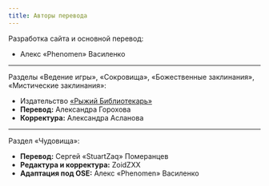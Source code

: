 ```yaml
---
title: Авторы перевода
---
```


Разработка сайта и основной перевод:

- Алекс «Phenomen» Василенко

---

Разделы «Ведение игры», «Сокровища», «Божественные заклинания», «Мистические заклинания»:

- Издательство [«Рыжий Библиотекарь»](https://vk.com/red_librarian)
- **Перевод:** Александра Горохова
- **Корректура:** Александра Асланова

---

Раздел «Чудовища»:

- **Перевод:** Сергей «StuartZaq» Померанцев
- **Редактура и корректура:** ZoidZXX
- **Адаптация под OSE:** Алекс «Phenomen» Василенко

